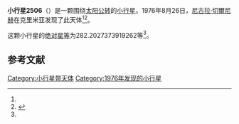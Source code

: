 {{Infobox planet
| bgcolour = #FFFFC0
| name = 2506 Pirogov
| symbol = 
| image = 
| caption = 
| discovery = yes
| discovery_ref = 
| discoverer = [[尼古拉·切爾尼赫|尼古拉·切爾尼赫]]
| discovery_site = [[克里米亚|克里米亚]] 
| discovered = 1976年8月26日
| designations = yes
| mp_name = 
| named_after = 
| alt_names = 1976 QG1/ 1934 CA / 1959 EO / 1962 WW1 / 1974 EG / A910 HA
| mp_category = [[主带小行星|主带小行星]]
| orbit_ref = <ref name="a">[http://ssd.jpl.nasa.gov/sbdb.cgi?sstr=2506 2506 Pirogov] {{Wayback|url=http://ssd.jpl.nasa.gov/sbdb.cgi?sstr=2506 |date=20200820023825 }}，小行星數據庫瀏覽器（JPL Small-Body Database Browser）－[[美国国家航空航天局|美国国家航空航天局]]喷气推进实验室</ref>
| epoch = 2456400.5 (2013年4月18日更新)
| aphelion = {{convert|2.957158165724854|AU|km|3|abbr=on|lk=out}}
| perihelion = {{convert|2.840312425211593|AU|km|3|abbr=on}}
| semimajor = {{convert|2.898735295468224|AU|km|3|abbr=on}}
| eccentricity = 0.020154607
| period = 1802.649385 [[日|日]]<br />4.94[[儒略年|儒略年]]
| avg_speed = 
| inclination = 2.165043569652188
| asc_node = 164.8906488414958
| mean_anomaly = 
| arg_peri = 282.2027373919262
| satellites = 
| physical_characteristics = yes
| dimensions = 
| mass = 
| density = 
| surface_grav = 
| escape_velocity = 
| sidereal_day = 
| axial_tilt = 
| pole_ecliptic_lat = 
| pole_ecliptic_lon = 
| albedo = 
| temperatures= 
| temp_name1 = 
| mean_temp_1 = 
| max_temp_1 = 
| temp_name2 = 
| max_temp_2 = 
| spectral_type = 
| abs_magnitude = 282.2027373919262
}}

'''小行星2506'''（{{lang-en|2506 Pirogov}}）是一颗围绕[[太阳|太阳]][[公转|公转]]的[[小行星|小行星]]。1976年8月26日，[[尼古拉·切爾尼赫|尼古拉·切爾尼赫]]在克里米亚发现了此天体<ref name="a" /><ref>{{cite news|title=小行星列表|url=http://cfa-www.harvard.edu/iau/lists/NumberedMPs.txt|accessdate=2013-07-08|newspaper=哈佛大学|archive-date=2008-05-17|archive-url=https://web.archive.org/web/20080517010638/http://cfa-www.harvard.edu/iau/lists/NumberedMPs.txt|dead-url=no}}</ref>。

这颗小行星的[[绝对星等|绝对星等]]为282.2027373919262等<ref name="a" />。

==参考文献==
{{reflist}}
{{Minor Planet Number|[[小行星2505|小行星2505]]|[[小行星2507|小行星2507]]}}

{{小天体}}

[[Category:小行星带天体|Category:小行星带天体]]
[[Category:1976年发现的小行星|Category:1976年发现的小行星]]

{{asteroid-stub}}